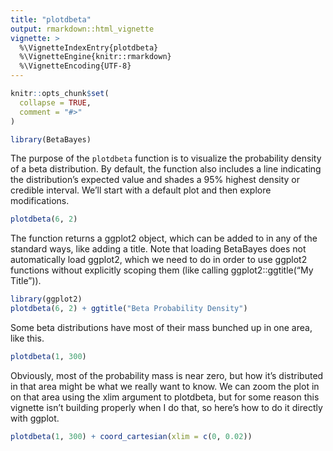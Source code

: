 ```yaml
---
title: "plotdbeta"
output: rmarkdown::html_vignette
vignette: >
  %\VignetteIndexEntry{plotdbeta}
  %\VignetteEngine{knitr::rmarkdown}
  %\VignetteEncoding{UTF-8}
---
```


```r
knitr::opts_chunk$set(
  collapse = TRUE,
  comment = "#>"
)
```

```r
library(BetaBayes)
```

The purpose of the `plotdbeta` function is to visualize the probability density of a beta distribution. By default, the function also includes a line indicating the distribution's expected value and shades a 95% highest density or credible interval. We'll start with a default plot and then explore modifications.

```r
plotdbeta(6, 2)
```
The function returns a ggplot2 object, which can be added to in any of the standard ways, like adding a title. Note that loading BetaBayes does not automatically load ggplot2, which we need to do in order to use ggplot2 functions without explicitly scoping them (like calling ggplot2::ggtitle("My Title")).

```r
library(ggplot2)
plotdbeta(6, 2) + ggtitle("Beta Probability Density")
```


Some beta distributions have most of their mass bunched up in one area, like this.

```r
plotdbeta(1, 300)
```

Obviously, most of the probability mass is near zero, but how it's distributed in that area might be what we really want to know. We can zoom the plot in on that area using the xlim argument to plotdbeta, but for some reason this vignette isn't building properly when I do that, so here's how to do it directly with ggplot.

```r
plotdbeta(1, 300) + coord_cartesian(xlim = c(0, 0.02))
```
